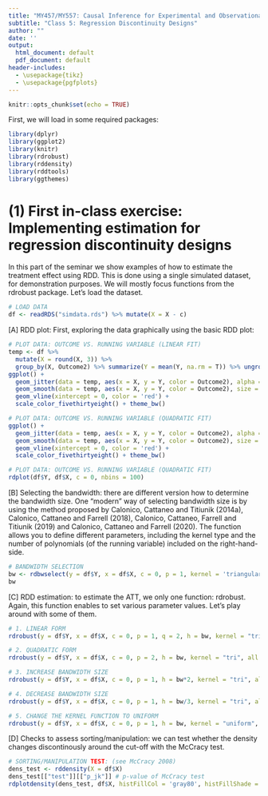 ```yaml
---
title: "MY457/MY557: Causal Inference for Experimental and Observational Studies"
subtitle: "Class 5: Regression Discontinuity Designs"
author: ""
date: ''
output:
  html_document: default
  pdf_document: default
header-includes: 
  - \usepackage{tikz}
  - \usepackage{pgfplots}
---
```


```r
knitr::opts_chunk$set(echo = TRUE)
```

First, we will load in some required packages:

```r
library(dplyr)
library(ggplot2)
library(knitr)
library(rdrobust)
library(rddensity)
library(rddtools)
library(ggthemes)
```

# (1) First in-class exercise: Implementing estimation for regression discontinuity designs

In this part of the seminar we show examples of how to estimate the treatment effect using RDD. This is done using a single simulated dataset, for demonstration purposes. We will mostly focus functions from the rdrobust package. Let's load the dataset.

```r
# LOAD DATA
df <- readRDS("simdata.rds") %>% mutate(X = X - c)
```

[A] RDD plot: First, exploring the data graphically using the basic RDD plot:

```r
# PLOT DATA: OUTCOME VS. RUNNING VARIABLE (LINEAR FIT)
temp <- df %>% 
  mutate(X = round(X, 3)) %>%
  group_by(X, Outcome2) %>% summarize(Y = mean(Y, na.rm = T)) %>% ungroup()
ggplot() +
  geom_jitter(data = temp, aes(x = X, y = Y, color = Outcome2), alpha = 0.5) +
  geom_smooth(data = temp, aes(x = X, y = Y, color = Outcome2), size = 1.5, method = "lm", formula = y ~ x, se = F) +
  geom_vline(xintercept = 0, color = 'red') +
  scale_color_fivethirtyeight() + theme_bw()
```


```r
# PLOT DATA: OUTCOME VS. RUNNING VARIABLE (QUADRATIC FIT)
ggplot() +
  geom_jitter(data = temp, aes(x = X, y = Y, color = Outcome2), alpha = 0.5) +
  geom_smooth(data = temp, aes(x = X, y = Y, color = Outcome2), size = 1.5, method = "lm", formula = y ~ poly(x, 2), se = F) +
  geom_vline(xintercept = 0, color = 'red') +
  scale_color_fivethirtyeight() + theme_bw()
```

```r
# PLOT DATA: OUTCOME VS. RUNNING VARIABLE (QUADRATIC FIT)
rdplot(df$Y, df$X, c = 0, nbins = 100)
```


[B] Selecting the bandwidth: there are different version how to determine the bandwidth size. One "modern" way of selecting bandwidth size is by using the method proposed by Calonico, Cattaneo and Titiunik (2014a), Calonico, Cattaneo and Farrell (2018), Calonico, Cattaneo, Farrell and Titiunik (2019) and Calonico, Cattaneo and Farrell (2020). The function allows you to define different parameters, including the kernel type and the number of polynomials (of the running variable) included on the right-hand-side.

```r
# BANDWIDTH SELECTION
bw <- rdbwselect(y = df$Y, x = df$X, c = 0, p = 1, kernel = 'triangular', bwselect = 'mserd') %>% .[["bws"]] %>% .[1]
bw
```

[C] RDD estimation: to estimate the ATT, we only one function: rdrobust. Again, this function enables to set various parameter values. Let's play around with some of them.

```r
# 1. LINEAR FORM
rdrobust(y = df$Y, x = df$X, c = 0, p = 1, q = 2, h = bw, kernel = "tri", all = T) %>% summary()

# 2. QUADRATIC FORM
rdrobust(y = df$Y, x = df$X, c = 0, p = 2, h = bw, kernel = "tri", all = T) %>% summary()

# 3. INCREASE BANDWIDTH SIZE
rdrobust(y = df$Y, x = df$X, c = 0, p = 1, h = bw*2, kernel = "tri", all = T) %>% summary()

# 4. DECREASE BANDWIDTH SIZE
rdrobust(y = df$Y, x = df$X, c = 0, p = 1, h = bw/3, kernel = "tri", all = T) %>% summary()

# 5. CHANGE THE KERNEL FUNCTION TO UNIFORM
rdrobust(y = df$Y, x = df$X, c = 0, p = 1, h = bw, kernel = "uniform", all = T) %>% summary()

```

[D] Checks to assess sorting/manipulation: we can test whether the density changes discontinously around the cut-off with the McCracy test.

```r
# SORTING/MANIPULATION TEST: (see McCracy 2008)
dens_test <- rddensity(X = df$X)
dens_test[["test"]][["p_jk"]] # p-value of McCracy test
rdplotdensity(dens_test, df$X, histFillCol = 'gray80', histFillShade = 1, CIshade = 0.4, lwd = 1)
```


